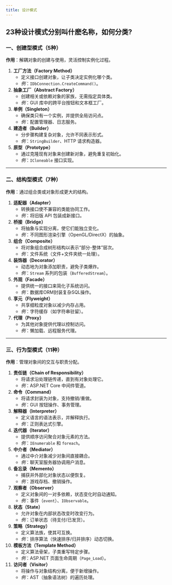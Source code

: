 ```yaml
---
title: 设计模式
---
```


## 23种设计模式分别叫什麽名称，如何分类?

### **一、创建型模式（5种）**

**作用**：解耦对象的创建与使用，灵活控制实例化过程。

1. **工厂方法（Factory Method）**
   - 定义接口创建对象，让子类决定实例化哪个类。
   - *例*：`IDbConnection.CreateCommand()`。
2. **抽象工厂（Abstract Factory）**
   - 创建相关或依赖对象的家族，无需指定具体类。
   - *例*：GUI 库中的跨平台按钮和文本框工厂。
3. **单例（Singleton）**
   - 确保类只有一个实例，并提供全局访问点。
   - *例*：配置管理器、日志服务。
4. **建造者（Builder）**
   - 分步骤构建复杂对象，允许不同表示形式。
   - *例*：`StringBuilder`、HTTP 请求构造器。
5. **原型（Prototype）**
   - 通过克隆现有对象来创建新对象，避免重复初始化。
   - *例*：`ICloneable` 接口实现。

------

### **二、结构型模式（7种）**

**作用**：通过组合类或对象形成更大的结构。

1. **适配器（Adapter）**
   - 转换接口使不兼容的类能协同工作。
   - *例*：将旧版 API 包装成新接口。
2. **桥接（Bridge）**
   - 将抽象与实现分离，使它们能独立变化。
   - *例*：不同图形渲染引擎（OpenGL/DirectX）的抽象。
3. **组合（Composite）**
   - 将对象组合成树形结构以表示“部分-整体”层次。
   - *例*：文件系统（文件+文件夹统一处理）。
4. **装饰器（Decorator）**
   - 动态地为对象添加职责，避免子类爆炸。
   - *例*：`Stream` 系列的包装（`BufferedStream`）。
5. **外观（Facade）**
   - 提供统一的接口来简化子系统访问。
   - *例*：数据库ORM封装复杂SQL操作。
6. **享元（Flyweight）**
   - 共享细粒度对象以减少内存占用。
   - *例*：字符缓存（如字符串驻留）。
7. **代理（Proxy）**
   - 为其他对象提供代理以控制访问。
   - *例*：懒加载、远程服务代理。

------

### **三、行为型模式（11种）**

**作用**：管理对象间的交互与职责分配。

1. **责任链（Chain of Responsibility）**
   - 将请求沿处理链传递，直到有对象处理它。
   - *例*：ASP.NET Core 中间件管道。
2. **命令（Command）**
   - 将请求封装为对象，支持撤销/重做。
   - *例*：GUI 按钮操作、事务管理。
3. **解释器（Interpreter）**
   - 定义语言的语法表示，并解释执行。
   - *例*：正则表达式引擎。
4. **迭代器（Iterator）**
   - 提供顺序访问聚合对象元素的方法。
   - *例*：`IEnumerable` 和 `foreach`。
5. **中介者（Mediator）**
   - 通过中介对象减少对象间直接耦合。
   - *例*：聊天室服务器协调用户消息。
6. **备忘录（Memento）**
   - 捕获并外部化对象状态以便恢复。
   - *例*：游戏存档、撤销操作。
7. **观察者（Observer）**
   - 定义对象间的一对多依赖，状态变化时自动通知。
   - *例*：事件（`event`）、`IObservable`。
8. **状态（State）**
   - 允许对象在内部状态改变时改变行为。
   - *例*：订单状态（待支付/已发货）。
9. **策略（Strategy）**
   - 定义算法族，使其可互换。
   - *例*：排序算法（快速排序/归并排序）动态切换。
10. **模板方法（Template Method）**
    - 定义算法骨架，子类重写特定步骤。
    - *例*：ASP.NET 页面生命周期（`Page_Load`）。
11. **访问者（Visitor）**
    - 将操作与对象结构分离，便于新增操作。
    - *例*：AST（抽象语法树）的遍历处理。

